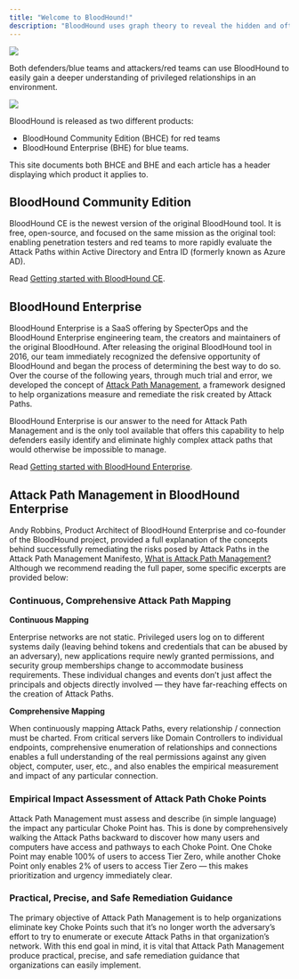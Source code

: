 ---
title: "Welcome to BloodHound!"
description: "BloodHound uses graph theory to reveal the hidden and often unintended relationships within Active Directory and Entra ID (formerly known as Azure AD)."
---

<Frame>
  <img src="/hc/images/image-2-1.png"/>
</Frame>


Both defenders/blue teams and attackers/red teams can use BloodHound to easily gain a deeper understanding of privileged relationships in an environment.

<Frame>
  <img src="https://bloodhound.readthedocs.io/en/latest/_images/bloodhound-logo.png"/>
</Frame>

BloodHound is released as two different products:

- BloodHound Community Edition (BHCE) for red teams
- BloodHound Enterprise (BHE) for blue teams.

This site documents both BHCE and BHE and each article has a header displaying which product it applies to.

## BloodHound Community Edition

BloodHound CE is the newest version of the original BloodHound tool. It is free, open-source, and focused on the same mission as the original tool: enabling penetration testers and red teams to more rapidly evaluate the Attack Paths within Active Directory and Entra ID (formerly known as Azure AD).

Read [Getting started with BloodHound CE](/hc/en-us/articles/Getting-started-with-BloodHound-Community-Edition).

## BloodHound Enterprise

BloodHound Enterprise is a SaaS offering by SpecterOps and the BloodHound Enterprise engineering team, the creators and maintainers of the original BloodHound. After releasing the original BloodHound tool in 2016, our team immediately recognized the defensive opportunity of BloodHound and began the process of determining the best way to do so. Over the course of the following years, through much trial and error, we developed the concept of [Attack Path Management](#h_01H765MGSSDNG63JWAAGY1ENC3), a framework designed to help organizations measure and remediate the risk created by Attack Paths.

BloodHound Enterprise is our answer to the need for Attack Path Management and is the only tool available that offers this capability to help defenders easily identify and eliminate highly complex attack paths that would otherwise be impossible to manage.

Read [Getting started with BloodHound Enterprise](/hc/en-us/articles/Getting-started-with-BloodHound-Enterprise).

## Attack Path Management in BloodHound Enterprise

Andy Robbins, Product Architect of BloodHound Enterprise and co-founder of the BloodHound project, provided a full explanation of the concepts behind successfully remediating the risks posed by Attack Paths in the Attack Path Management Manifesto, [What is Attack Path Management?](https://bloodhoundenterprise.io/what-is-attack-path-management/) Although we recommend reading the full paper, some specific excerpts are provided below:

### Continuous, Comprehensive Attack Path Mapping

**Continuous Mapping**

Enterprise networks are not static. Privileged users log on to different systems daily (leaving behind tokens and credentials that can be abused by an adversary), new applications require newly granted permissions, and security group memberships change to accommodate business requirements. These individual changes and events don’t just affect the principals and objects directly involved — they have far-reaching effects on the creation of Attack Paths.

**Comprehensive Mapping**

When continuously mapping Attack Paths, every relationship / connection must be charted. From critical servers like Domain Controllers to individual endpoints, comprehensive enumeration of relationships and connections enables a full understanding of the real permissions against any given object, computer, user, etc., and also enables the empirical measurement and impact of any particular connection.

### Empirical Impact Assessment of Attack Path Choke Points

Attack Path Management must assess and describe (in simple language) the impact any particular Choke Point has. This is done by comprehensively walking the Attack Paths backward to discover how many users and computers have access and pathways to each Choke Point. One Choke Point may enable 100% of users to access Tier Zero, while another Choke Point only enables 2% of users to access Tier Zero — this makes prioritization and urgency immediately clear.

### Practical, Precise, and Safe Remediation Guidance

The primary objective of Attack Path Management is to help organizations eliminate key Choke Points such that it’s no longer worth the adversary’s effort to try to enumerate or execute Attack Paths in that organization’s network. With this end goal in mind, it is vital that Attack Path Management produce practical, precise, and safe remediation guidance that organizations can easily implement.

<CardGroup>
  <Card
    title="BloodHound Enterprise Solution Brief.pdf"
    icon="paperclip"
    href="https://support.bloodhoundenterprise.io/hc/en-us/article_attachments/9227231870619"
    iconType="solid"
    horizontal
  />

</CardGroup>
